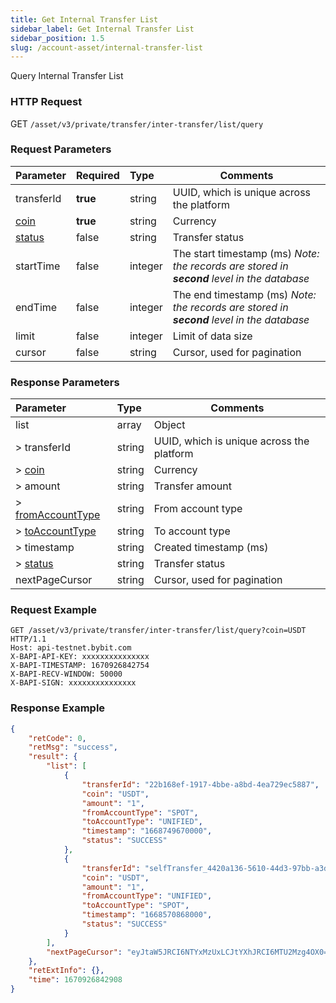 ```yaml
---
title: Get Internal Transfer List
sidebar_label: Get Internal Transfer List
sidebar_position: 1.5
slug: /account-asset/internal-transfer-list
---
```


Query Internal Transfer List

### HTTP Request
GET `/asset/v3/private/transfer/inter-transfer/list/query`

### Request Parameters
| Parameter | Required | Type | Comments|
|:----- |:-------|:-----|------ |
|transferId |<b>true</b> |string |UUID, which is unique across the platform |
|[coin](enum#coin)|<b>true</b>|string |Currency |
|[status](enum#transferstatus) |false |string |Transfer status|
|startTime |false |integer |The start timestamp (ms) _Note: the records are stored in **second** level in the database_ |
|endTime |false |integer |The end timestamp (ms) _Note: the records are stored in **second** level in the database_  |
|limit |false |integer |Limit of data size |
|cursor |false |string |Cursor, used for pagination|

### Response Parameters
| Parameter | Type | Comments|
|:----- |:-----|----- |
|list |array |Object |
|> transferId |string |UUID, which is unique across the platform |
|> [coin](enum#coin)|string |Currency |
|> amount |string |Transfer amount |
|> [fromAccountType](enum#accounttype)|string |From account type |
|> [toAccountType](enum#accounttype) |string |To account type |
|> timestamp |string |Created timestamp (ms)|
|> [status](enum#transferstatus)|string |Transfer status|
|nextPageCursor |string |Cursor, used for pagination|

### Request Example

```http
GET /asset/v3/private/transfer/inter-transfer/list/query?coin=USDT HTTP/1.1
Host: api-testnet.bybit.com
X-BAPI-API-KEY: xxxxxxxxxxxxxxx
X-BAPI-TIMESTAMP: 1670926842754
X-BAPI-RECV-WINDOW: 50000
X-BAPI-SIGN: xxxxxxxxxxxxxxx
```

### Response Example

```json
{
    "retCode": 0,
    "retMsg": "success",
    "result": {
        "list": [
            {
                "transferId": "22b168ef-1917-4bbe-a8bd-4ea729ec5887",
                "coin": "USDT",
                "amount": "1",
                "fromAccountType": "SPOT",
                "toAccountType": "UNIFIED",
                "timestamp": "1668749670000",
                "status": "SUCCESS"
            },
            {
                "transferId": "selfTransfer_4420a136-5610-44d3-97bb-a3d0551869a9",
                "coin": "USDT",
                "amount": "1",
                "fromAccountType": "UNIFIED",
                "toAccountType": "SPOT",
                "timestamp": "1668570868000",
                "status": "SUCCESS"
            }
        ],
        "nextPageCursor": "eyJtaW5JRCI6NTYxMzUxLCJtYXhJRCI6MTU2Mzg4OX0="
    },
    "retExtInfo": {},
    "time": 1670926842908
}
```